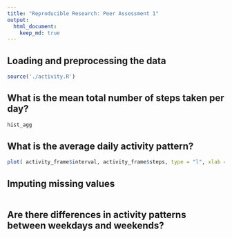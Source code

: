 ```yaml
---
title: "Reproducible Research: Peer Assessment 1"
output: 
  html_document:
    keep_md: true
---
```



## Loading and preprocessing the data
```r
source('./activity.R')
```


## What is the mean total number of steps taken per day?
```r
hist_agg
```


## What is the average daily activity pattern?
```r
plot( activity_frame$interval, activity_frame$steps, type = "l", xlab = "Time Series", ylab="Number of Steps", col="blue", main  = activity_plot.title)
```


## Imputing missing values
```r

```


## Are there differences in activity patterns between weekdays and weekends?
